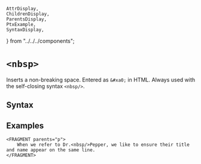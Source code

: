     AttrDisplay,
    ChildrenDisplay,
    ParentsDisplay,
    PtxExample,
    SyntaxDisplay,
} from "../../../components";

# `<nbsp>`

Inserts a non-breaking space. Entered as `&#xa0;` in HTML.
Always used with the self-closing syntax `<nbsp/>`.

## Syntax

<SyntaxDisplay name="nbsp" />

## Examples
```ptx-example
<FRAGMENT parents="p">
    When we refer to Dr.<nbsp/>Pepper, we like to ensure their title and name appear on the same line.
</FRAGMENT>
```